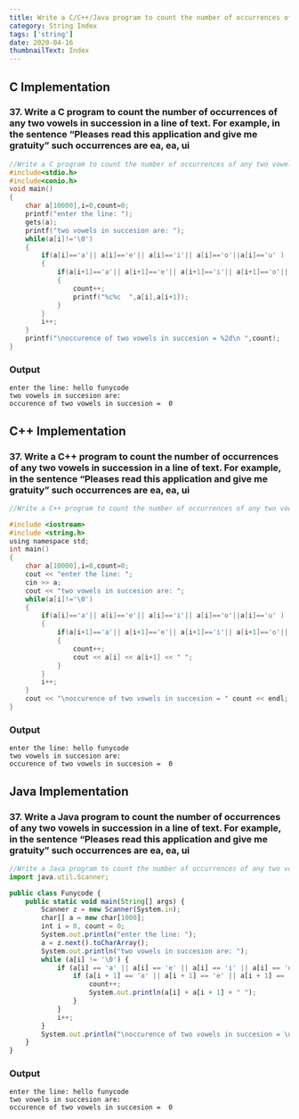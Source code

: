 ```yaml
---
title: Write a C/C++/Java program to count the number of occurrences of any two vowels in succession in a line of text. For example, in the sentence “Pleases read this application and give me gratuity” such occurrences are ea, ea, ui
category: String Index
tags: ['string']
date: 2020-04-16
thumbnailText: Index
---
```


## C Implementation
### 37. Write a C program to count the number of occurrences of any two vowels in succession in a line of text. For example, in the sentence “Pleases read this application and give me gratuity” such occurrences are ea, ea, ui
```c
//Write a C program to count the number of occurrences of any two vowels in succession in a line of text. For example, in the sentence “Pleases read this application and give me gratuity” such occurrences are ea, ea, ui
#include<stdio.h>
#include<conio.h>
void main()
{
    char a[10000],i=0,count=0;
    printf("enter the line: ");
    gets(a);
    printf("two vowels in succesion are: ");
    while(a[i]!='\0')
    {
        if(a[i]=='a'|| a[i]=='e'|| a[i]=='i'|| a[i]=='o'||a[i]=='u' )
        {
            if(a[i+1]=='a'|| a[i+1]=='e'|| a[i+1]=='i'|| a[i+1]=='o'|| a[i+1]=='u')
            {
                count++;
                printf("%c%c  ",a[i],a[i+1]);
            }
        }
        i++;
    }
    printf("\noccurence of two vowels in succesion = %2d\n ",count);
}
```
### Output
```
enter the line: hello funycode
two vowels in succesion are:
occurence of two vowels in succesion =  0
```
## C++ Implementation
### 37. Write a C++ program to count the number of occurrences of any two vowels in succession in a line of text. For example, in the sentence “Pleases read this application and give me gratuity” such occurrences are ea, ea, ui
```c
//Write a C++ program to count the number of occurrences of any two vowels in succession in a line of text. For example, in the sentence “Pleases read this application and give me gratuity” such occurrences are ea, ea, ui

#include <iostream>
#include <string.h>
using namespace std;
int main()
{
    char a[10000],i=0,count=0;
    cout << "enter the line: ";
    cin >> a;
    cout << "two vowels in succesion are: ";
    while(a[i]!='\0')
    {
        if(a[i]=='a'|| a[i]=='e'|| a[i]=='i'|| a[i]=='o'||a[i]=='u' )
        {
            if(a[i+1]=='a'|| a[i+1]=='e'|| a[i+1]=='i'|| a[i+1]=='o'|| a[i+1]=='u')
            {
                count++;
                cout << a[i] << a[i+1] << " ";
            }
        }
        i++;
    }
    cout << "\noccurence of two vowels in succesion = " count << endl;
}
```
### Output
```
enter the line: hello funycode
two vowels in succesion are:
occurence of two vowels in succesion =  0
```

## Java Implementation
### 37. Write a Java program to count the number of occurrences of any two vowels in succession in a line of text. For example, in the sentence “Pleases read this application and give me gratuity” such occurrences are ea, ea, ui
```js
//Write a Java program to count the number of occurrences of any two vowels in succession in a line of text. For example, in the sentence “Pleases read this application and give me gratuity” such occurrences are ea, ea, ui
import java.util.Scanner;

public class Funycode {
    public static void main(String[] args) {
        Scanner z = new Scanner(System.in);
        char[] a = new char[1000];
        int i = 0, count = 0;
        System.out.println("enter the line: ");
        a = z.next().toCharArray();
        System.out.println("two vowels in succesion are: ");
        while (a[i] != '\0') {
            if (a[i] == 'a' || a[i] == 'e' || a[i] == 'i' || a[i] == 'o' || a[i] == 'u') {
                if (a[i + 1] == 'a' || a[i + 1] == 'e' || a[i + 1] == 'i' || a[i + 1] == 'o' || a[i + 1] == 'u') {
                    count++;
                    System.out.println(a[i] + a[i + 1] + " ");
                }
            }
            i++;
        }
        System.out.println("\noccurence of two vowels in succesion = \n "+ count);
    }
}
```
### Output
```
enter the line: hello funycode
two vowels in succesion are:
occurence of two vowels in succesion =  0
```
